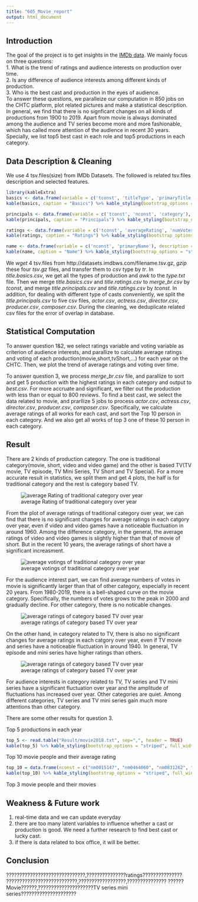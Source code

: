 ```yaml
---
title: "605_Movie_report"
output: html_document
---
```


## Introduction

The goal of the project is to get insights in the [IMDb data](https://www.imdb.com/interfaces/). We mainly focus on three questions:  
1. What is the trend of ratings and audience interests on production over time.  
2. Is any difference of audience interests among different kinds of production.  
3. Who is the best cast and production in the eyes of audience.  
To answer these questions, we paralleize our computation in 850 jobs on the CHTC platform, plot related pictures and make a statistical description. In general, we find that there is no signficant changes on all kinds of productions from 1900 to 2019. Apart from movie is always dominated among the audience and TV series become more and more fashionable, which has called more attention of the audience in recent 30 years. Specially, we list top5 best cast in each role and top5 productions in each category.

## Data Description & Cleaning
We use 4 tsv.files(size) from IMDb Datasets. The followed is related tsv.files description and selected features.

```r
library(kableExtra)
basics <- data.frame(variable = c('tconst', 'titleType', 'primaryTitle', 'startYear'), description = c('title Id, alphanumeric unique identifier of the title', 'the type/format of the title (e.g. movie, short, tvseries, tvepisode, video, etc)', 'the more popular title / the title used by the filmmakers on promotional materials at the point of release', 'represents the release year of a title. In the case of TV Series, it is the series start year'))
kable(basics, caption = "Basics") %>% kable_styling(bootstrap_options = "striped", full_width = F, position = "left")

```

```r
principals <- data.frame(variable = c('tconst', 'nconst', 'category'), description = c('title Id, alphanumeric unique identifier of the title', 'person Id, alphanumeric unique identifier of the name/person', 'the category of job that person was in'))
kable(principals, caption = "Principals") %>% kable_styling(bootstrap_options = "striped", full_width = F, position = "left")
```


```r
ratings <- data.frame(variable = c('tconst', 'averageRating', 'numVotes'), description = c('title Id, alphanumeric unique identifier of the title', 'weighted average of all the individual user ratings', 'number of votes the title has received'))
kable(ratings, caption = "Ratings") %>% kable_styling(bootstrap_options = "striped", full_width = F, position = "left")
```

```r
name <- data.frame(variable = c('nconst', 'primaryName'), description = c('person Id, alphanumeric unique identifier of the name/person', 'name by which the person is most often credited'))
kable(name, caption = "Name") %>% kable_styling(bootstrap_options = "striped", full_width = F, position = "left")
```

We $wget$ 4 tsv.files from http://datasets.imdbws.com/filename.tsv.gz, $gzip$ these four $tsv.gz$ files, and transfer them to $csv$ type by $tr$. In $title.basics.csv$, we get all the types of production and $awk$ to the $type.txt$ file. Then we merge $title.basics.csv$ and $title.ratings.csv$ to $merge\_br.csv$ by $tconst$, and merge $title.principals.csv$ and $title.ratings.csv$ by $tconst$. In addition, for dealing with different type of casts conveniently, we split the $title.principals.csv$ to five csv files, $actor.csv$, $actress.csv$, $director.csv$, $producer.csv$, $composer.csv$. During the cleaning, we deduplicate related csv files for the error of overlap in database.

## Statistical Computation

To answer question 1&2, we select ratings variable and voting variable as criterion of audience interests, and parallize to calculate average ratings and voting of each production(movie,short,tvShort,...) for each year on the CHTC. Then, we plot the trend of average ratings and voting over time.

To answer question 3, we process $merge\_br.csv$ file, and parallize to sort and get 5 production with the highest ratings in each category and output to $best.csv$. For more accruate and significant, we filter out the production with less than or equal to 800 reviews. To find a best cast, we select the data related to movie, and prarllize 5 jobs to process $actor.csv$, $actress.csv$, $director.csv$, $producer.csv$, $composer.csv$. Specifically, we calculate average ratings of all works for each cast, and sort the Top 10 person in each category. And we also get all works of top 3 one of these 10 person in each category.

## Result
There are 2 kinds of production category. The one is traditional category(movie, short, video and video game) and the other is based TV(TV movie, TV episode, TV Mini Series, TV Short and TV Special). For a more accurate result in statistics, we split them and get 4 plots, the half is for traditional category and the rest is category based TV.

![average Rating of traditional category over year](Plot/plotYear1.png)

From the plot of average ratings of traditional category over year, we can find that there is no significant changes for average ratings in each catgory over year, even if video and video games have a noticeable fluctuation in around 1960. Among the difference category, in the general, the average ratings of video and video games is slightly higher than that of movie of short. But in the recent 10 years, the average ratings of short have a significant increasment.

![average votings of traditional category over year](Plot/plotYear2.png)

For the audience interest part, we can find average numbers of votes in movie is significantly larger than that of other category, especially in recent 20 years. From 1980-2019, there is a bell-shaped curve on the movie category. Specifically, the numbers of votes grows to the peak in 2000 and gradually decline. For other category, there is no noticable changes.

![average ratings of category based TV over year](Plot/plotYear3.png)  

On the other hand, in category related to TV, there is also no significant changes for average ratings in each catgory over year, even if TV movie and series have a noticeable fluctuation in around 1940. In general, TV episode and mini series have higher ratings than others.

![average ratings of category based TV over year](Plot/plotYear4.png) 

For audience interests in category related to TV, TV series and TV mini series have a significant fluctuation over year and the amplitude of fluctuations has increased over year. Other categories are quiet. Among different categories, TV series and TV mini series gain much more attentions than other category.

There are some other results for question 3.

Top 5 productions in each year
```r
top_5 <- read.table("Result/movie2018.txt", sep=",", header = TRUE)
kable(top_5) %>% kable_styling(bootstrap_options = "striped", full_width = F, position = "left")

```



Top 10 movie people and their average rating
```r
top_10 = data.frame(nconst = c("nm0015147", "nm0464060", "nm0831262", "nm0135908", "nm0130025", "nm0705880", "nm0304261", "nm0017988", "nm0904303", "nm0218849"), AveRating=c("8.67", "8.67", "8.66", "8.62", "8.6", "8.6", "8.53", "8.5", "8.48", "8.47"), primaryName=c("Sitki Akçatepe", "Todor Kolev", "Danilo 'Bata' Stojkovic", "Toma Caragiu", "Puiu Calinescu", "Dem Radulescu", "Gemini Ganesan", "Mija Aleksic", "Pavle Vuisic", "Aleksandr Demyanenko"))
kable(top_10) %>% kable_styling(bootstrap_options = "striped", full_width = F, position = "left")
```


Top 3 movie people and their movies



## Weakness & Future work
1. real-time data and we can update everyday
2. there are too many latent variables to influence whether a cast or production is good. We need a further research to find best cast or lucky cast.
3. if there is data related to box office, it will be better.


## Conclusion
??????????????????????????????,???????????????ratings???????????????
???????????????????????????,??????????????????,???????????????
??????Movie??????,?????????????????????TV series mini series?????????????????????
